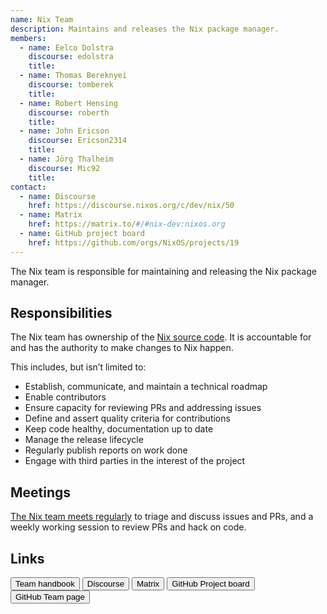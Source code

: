 ```yaml
---
name: Nix Team
description: Maintains and releases the Nix package manager.
members:
  - name: Eelco Dolstra
    discourse: edolstra
    title:
  - name: Thomas Bereknyei
    discourse: tomberek
    title:
  - name: Robert Hensing
    discourse: roberth
    title:
  - name: John Ericson
    discourse: Ericson2314
    title:
  - name: Jörg Thalheim
    discourse: Mic92
    title:
contact:
  - name: Discourse
    href: https://discourse.nixos.org/c/dev/nix/50
  - name: Matrix
    href: https://matrix.to/#/#nix-dev:nixos.org
  - name: GitHub project board
    href: https://github.com/orgs/NixOS/projects/19
---
```


The Nix team is responsible for maintaining and releasing the Nix package
manager.

## Responsibilities

The Nix team has ownership of the [Nix source
code](https://github.com/NixOS/nix). It is accountable for and has the
authority to make changes to Nix happen.

This includes, but isn’t limited to:

- Establish, communicate, and maintain a technical roadmap
- Enable contributors
- Ensure capacity for reviewing PRs and addressing issues
- Define and assert quality criteria for contributions
- Keep code healthy, documentation up to date
- Manage the release lifecycle
- Regularly publish reports on work done
- Engage with third parties in the interest of the project

## Meetings

[The Nix team meets regularly](https://github.com/NixOS/nix/tree/master/maintainers#meeting-protocol) to triage and discuss issues and PRs, and a
weekly working session to review PRs and hack on code.

## Links


<div class="flex flex-wrap gap-4">
  <Button
    href="https://github.com/NixOS/nix/tree/master/maintainers"
    color="semidarkblue"
    size="sm"
  >
    Team handbook
  </Button>
  <Button
    href="https://discourse.nixos.org/c/dev/nix/50"
    color="semidarkblue"
    size="sm"
  >
    Discourse
  </Button>
  <Button
    href="https://matrix.to/#/#nix-dev:nixos.org"
    color="semidarkblue"
    size="sm"
  >
    Matrix
  </Button>
  <Button
    href="https://github.com/orgs/NixOS/projects/19"
    color="semidarkblue"
    size="sm"
  >
    GitHub Project board
  </Button>
  <Button
    href="https://github.com/orgs/NixOS/teams/nix-team"
    color="semidarkblue"
    size="sm"
  >
    GitHub Team page
  </Button>
</div>
